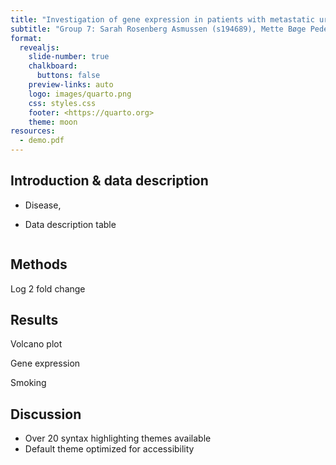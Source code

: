 ```yaml
---
title: "Investigation of gene expression in patients with metastatic urothelial carcinoma"
subtitle: "Group 7: Sarah Rosenberg Asmussen (s194689),	Mette Bøge Pedersen (s194679),	Caroline Amalie Bastholm Jensen (s213427), Jaime Noguera Piera (s233773), Yassine Turki (s231735)"
format:
  revealjs: 
    slide-number: true
    chalkboard: 
      buttons: false
    preview-links: auto
    logo: images/quarto.png
    css: styles.css
    footer: <https://quarto.org>
    theme: moon
resources:
  - demo.pdf
---
```


## Introduction & data description

-   Disease,

-   Data description table

```r

```

## Methods

Log 2 fold change

## Results {auto-animate="true"}

Volcano plot

Gene expression

Smoking

## Discussion

-   Over 20 syntax highlighting themes available
-   Default theme optimized for accessibility

